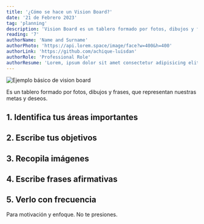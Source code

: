 ```yaml
---
title: '¿Cómo se hace un Vision Board?'
date: '21 de Febrero 2023'
tag: 'planning'
description: 'Vision Board es un tablero formado por fotos, dibujos y frases, que representan nuestras metas y deseos.'
reading: '7'
authorName: 'Name and Surname'
authorPhoto: 'https://api.lorem.space/image/face?w=400&h=400'
authorLink: 'https://github.com/achique-luisdan'
authorRole: 'Professional Role'
authorResume: 'Lorem, ipsum dolor sit amet consectetur adipisicing elit. Illo iste quisquam non at quia repudiandae eum optio harum nihil, repellat beatae ad vitae sapiente eligendi similique adipisci voluptatibus. Esse, earum! Lorem ipsum dolor sit amet consectetur, adipisicing elit. Cumque eveniet qui fuga labore assumenda magni tenetur aspernatur debitis, non facilis, culpa temporibus accusamus modi repudiandae quos aliquam. Tempora, dicta aliquam.'
---
```

![Ejemplo básico de vision board](https://tizanasoft.com/static/ART_VISION_BOARD.png)

Es un tablero formado por fotos, dibujos y frases, que representan nuestras metas y deseos.

## 1. Identifica tus áreas importantes

## 2. Escribe tus objetivos

## 3. Recopila imágenes

## 4. Escribe frases afirmativas

## 5. Verlo con frecuencia

Para motivación y enfoque. No te presiones.

